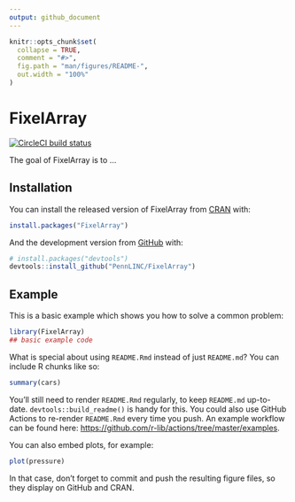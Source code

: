```yaml
---
output: github_document
---
```


<!-- TODO README.md is generated from README.Rmd. Please edit that file -->

```r
knitr::opts_chunk$set(
  collapse = TRUE,
  comment = "#>",
  fig.path = "man/figures/README-",
  out.width = "100%"
)
```

# FixelArray

<!-- badges: start -->
[![CircleCI build status](https://circleci.com/gh/PennLINC/FixelArray.svg?style=svg)](https://circleci.com/gh/PennLINC/FixelArray)
<!-- badges: end -->

The goal of FixelArray is to ...

## Installation

You can install the released version of FixelArray from [CRAN](https://CRAN.R-project.org) with:

``` r
install.packages("FixelArray")
```

And the development version from [GitHub](https://github.com/) with:

``` r
# install.packages("devtools")
devtools::install_github("PennLINC/FixelArray")
```
## Example

This is a basic example which shows you how to solve a common problem:

```r
library(FixelArray)
## basic example code
```

What is special about using `README.Rmd` instead of just `README.md`? You can include R chunks like so:

```r
summary(cars)
```

You'll still need to render `README.Rmd` regularly, to keep `README.md` up-to-date. `devtools::build_readme()` is handy for this. You could also use GitHub Actions to re-render `README.Rmd` every time you push. An example workflow can be found here: <https://github.com/r-lib/actions/tree/master/examples>.

You can also embed plots, for example:

```r
plot(pressure)
```

In that case, don't forget to commit and push the resulting figure files, so they display on GitHub and CRAN.

